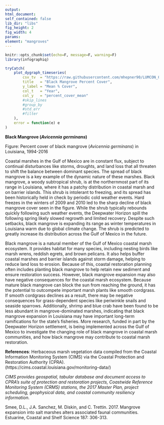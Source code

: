 ```yaml
---
output:
html_document:
self_contained: false
lib_dir: "libs"
fig_height: 2
fig_width: 4
params:
element: "mangroves"
---
```


```r
knitr::opts_chunk$set(echo=F, message=F, warning=F)
library(infographiq)
```

<base target="_parent">


```r
tryCatch(
    plot_dygraph_timeseries(
        csv_tv  = "https://raw.githubusercontent.com/mhepner90/LUMCON_ODOTCOMM18/master/prep/data/black_mangroves_transect.csv",
        title   = "Black Mangrove Percent Cover",
        y_label = "Mean % Cover",
        col_t   = "Year",
        col_y   = "percent_cover_mean"
        #skip_lines
        #group_by  
        #std_err   
        #filter
    ),
    error = function(e) e
)
```
**Black Mangrove (*Avicennia germinans*)**

Figure: Percent cover of black mangrove (*Avicennia germinans*) in Louisiana, 1994-2016

Coastal marshes in the Gulf of Mexico are in constant flux, subject to continual disturbances like storms, droughts, and land loss that all threaten to shift the balance between dominant species. The spread of black mangrove is a key example of the dynamic nature of these marshes. Black mangrove, a woody subtropical shrub, is at the northernmost part of its range in Louisiana, where it has a patchy distribution in coastal marsh and on barrier islands. This shrub is intolerant to freezing, and its spread has been historically held in check by periodic cold weather events. Hard freezes in the winters of 2009 and 2010 led to the sharp decline of black mangrove cover seen in the figure. While the shrub typically rebounds quickly following such weather events, the Deepwater Horizon spill the following spring likely slowed regrowth and limited recovery. Despite such setbacks, black mangrove is expanding its range as winter temperatures in Louisiana warm due to global climate change. The shrub is predicted to greatly increase its distribution across the Gulf of Mexico in the future. 

Black mangrove is a natural member of the Gulf of Mexico coastal marsh ecosystem. It provides habitat for many species, including nesting birds like marsh wrens, reddish egrets, and brown pelicans. It also helps buffer coastal marshes and barrier islands against storm damage, helping to reduce land loss to erosion. Because of this, coastal restoration planning often includes planting black mangrove to help retain new sediment and ensure restoration success. However, black mangrove expansion may also have negative consequences for the coastal marsh ecosystem. Because mature black mangrove can block the sun from reaching the ground, it has the potential to outcompete important marsh plants like smooth cordgrass. If smooth cordgrass declines as a result, there may be negative consequences for grass-dependent species like periwinkle snails and seaside sparrows. Additionally, shrimp and blue crab have been found to be less abundant in mangrove-dominated marshes, indicating that black mangrove expansion in Louisiana may have important long-term ramifications for the state’s fisheries. More research, funded in part by the Deepwater Horizon settlement, is being implemented across the Gulf of Mexico to investigate the changing role of black mangrove in coastal marsh communities, and how black mangrove may contribute to coastal marsh restoration. 

**References**: Herbaceous marsh vegetation data compiled from the Coastal Information Monitoring System (CIMS) via the Coastal Protection and Restoration Authority (CPRA). (https://cims.coastal.louisiana.gov/monitoring-data/)

*CIMS provides geospatial, tabular database and document access to CPRA’s suite of protection and restoration projects, Coastwide Reference Monitoring System (CRMS) stations, the 2017 Master Plan, project scheduling, geophysical data, and coastal community resiliency information.*

Smee, D.L., J.A. Sanchez, M. Diskin, and C. Trettin. 2017. Mangrove expansion into salt marshes alters associated faunal communities. Estuarine, Coastal and Shelf Science 187: 306-313.


